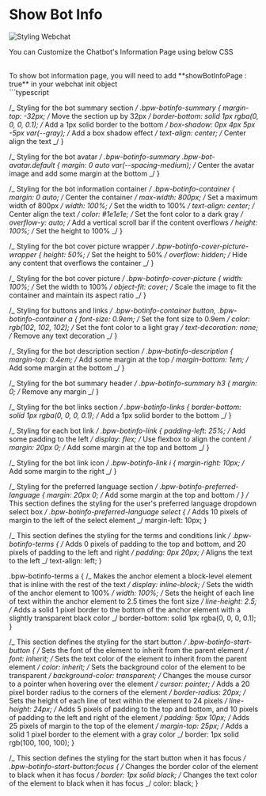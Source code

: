 # Show Bot Info

![Styling Webchat](/content/chat-info-cover.png)

You can Customize the Chatbot's Information Page using below CSS

<br />
To show bot information page, you will need to add **showBotInfoPage : true** in your webchat init object

<br />
```typescript

/_ Styling for the bot summary section _/
.bpw-botinfo-summary {
margin-top: -32px; /_ Move the section up by 32px _/
border-bottom: solid 1px rgba(0, 0, 0, 0.1); /_ Add a 1px solid border to the bottom _/
box-shadow: 0px 4px 5px -5px var(--gray); /_ Add a box shadow effect _/
text-align: center; /_ Center align the text _/
}

/_ Styling for the bot avatar _/
.bpw-botinfo-summary .bpw-bot-avatar.default {
margin: 0 auto var(--spacing-medium); /_ Center the avatar image and add some margin at the bottom _/
}

/_ Styling for the bot information container _/
.bpw-botinfo-container {
margin: 0 auto; /_ Center the container _/
max-width: 800px; /_ Set a maximum width of 800px _/
width: 100%; /_ Set the width to 100% _/
text-align: center; /_ Center align the text _/
color: #1e1e1e; /_ Set the font color to a dark gray _/
overflow-y: auto; /_ Add a vertical scroll bar if the content overflows _/
height: 100%; /_ Set the height to 100% _/
}

/_ Styling for the bot cover picture wrapper _/
.bpw-botinfo-cover-picture-wrapper {
height: 50%; /_ Set the height to 50% _/
overflow: hidden; /_ Hide any content that overflows the container _/
}

/_ Styling for the bot cover picture _/
.bpw-botinfo-cover-picture {
width: 100%; /_ Set the width to 100% _/
object-fit: cover; /_ Scale the image to fit the container and maintain its aspect ratio _/
}

/_ Styling for buttons and links _/
.bpw-botinfo-container button,
.bpw-botinfo-container a {
font-size: 0.9em; /_ Set the font size to 0.9em _/
color: rgb(102, 102, 102); /_ Set the font color to a light gray _/
text-decoration: none; /_ Remove any text decoration _/
}

/_ Styling for the bot description section _/
.bpw-botinfo-description {
margin-top: 0.4em; /_ Add some margin at the top _/
margin-bottom: 1em; /_ Add some margin at the bottom _/
}

/_ Styling for the bot summary header _/
.bpw-botinfo-summary h3 {
margin: 0; /_ Remove any margin _/
}

/_ Styling for the bot links section _/
.bpw-botinfo-links {
border-bottom: solid 1px rgba(0, 0, 0, 0.1); /_ Add a 1px solid border to the bottom _/
}

/_ Styling for each bot link _/
.bpw-botinfo-link {
padding-left: 25%; /_ Add some padding to the left _/
display: flex; /_ Use flexbox to align the content _/
margin: 20px 0; /_ Add some margin at the top and bottom _/
}

/_ Styling for the bot link icon _/
.bpw-botinfo-link i {
margin-right: 10px; /_ Add some margin to the right _/
}

/_ Styling for the preferred language section _/
.bpw-botinfo-preferred-language {
margin: 20px 0; /_ Add some margin at the top and bottom _/
}
/_ This section defines the styling for the user's preferred language dropdown select box _/
.bpw-botinfo-preferred-language select {
/_ Adds 10 pixels of margin to the left of the select element _/
margin-left: 10px;
}

/_ This section defines the styling for the terms and conditions link _/
.bpw-botinfo-terms {
/_ Adds 0 pixels of padding to the top and bottom, and 20 pixels of padding to the left and right _/
padding: 0px 20px;
/_ Aligns the text to the left _/
text-align: left;
}

.bpw-botinfo-terms a {
/_ Makes the anchor element a block-level element that is inline with the rest of the text _/
display: inline-block;
/_ Sets the width of the anchor element to 100% _/
width: 100%;
/_ Sets the height of each line of text within the anchor element to 2.5 times the font size _/
line-height: 2.5;
/_ Adds a solid 1 pixel border to the bottom of the anchor element with a slightly transparent black color _/
border-bottom: solid 1px rgba(0, 0, 0, 0.1);
}

/_ This section defines the styling for the start button _/
.bpw-botinfo-start-button {
/_ Sets the font of the element to inherit from the parent element _/
font: inherit;
/_ Sets the text color of the element to inherit from the parent element _/
color: inherit;
/_ Sets the background color of the element to be transparent _/
background-color: transparent;
/_ Changes the mouse cursor to a pointer when hovering over the element _/
cursor: pointer;
/_ Adds a 20 pixel border radius to the corners of the element _/
border-radius: 20px;
/_ Sets the height of each line of text within the element to 24 pixels _/
line-height: 24px;
/_ Adds 5 pixels of padding to the top and bottom, and 10 pixels of padding to the left and right of the element _/
padding: 5px 10px;
/_ Adds 25 pixels of margin to the top of the element _/
margin-top: 25px;
/_ Adds a solid 1 pixel border to the element with a gray color _/
border: 1px solid rgb(100, 100, 100);
}

/_ This section defines the styling for the start button when it has focus _/
.bpw-botinfo-start-button:focus {
/_ Changes the border color of the element to black when it has focus _/
border: 1px solid black;
/_ Changes the text color of the element to black when it has focus _/
color: black;
}
